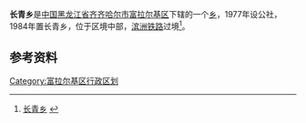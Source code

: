 {{中国乡级行政区
| 行政区全称 = 长青乡
| 上级行政区 = [[黑龙江省|黑龙江省]][[齐齐哈尔市|齐齐哈尔市]][[富拉尔基区|富拉尔基区]]
| 行政区类别 = [[乡|乡]]
| LowerDivisions = 7个村
| 行政区划代码 = 230206200
| 总面积 = 60平方公里
| 户籍人口 = 2万
| 常住人口 = 
| 行政区划 = 
| 官方网站 =
| 邮政编码 =161000
| 毗邻行政区 =
}}

'''长青乡'''是[[中国|中国]][[黑龙江省|黑龙江省]][[齐齐哈尔市|齐齐哈尔市]][[富拉尔基区|富拉尔基区]]下辖的一个[[乡|乡]]，1977年设公社，1984年置长青乡，位于区境中部，[[滨洲铁路|滨洲铁路]]过境<ref>[http://www.chinaquhua.cn/heilongjiang/ 长青乡] {{webarchive|url=https://web.archive.org/web/20110822123644/http://www.chinaquhua.cn/heilongjiang/ |date=2011-08-22 }}</ref>。

==参考资料==
{{reflist}}

{{齐齐哈尔市富拉尔基区行政区划}}

[[Category:富拉尔基区行政区划|Category:富拉尔基区行政区划]]